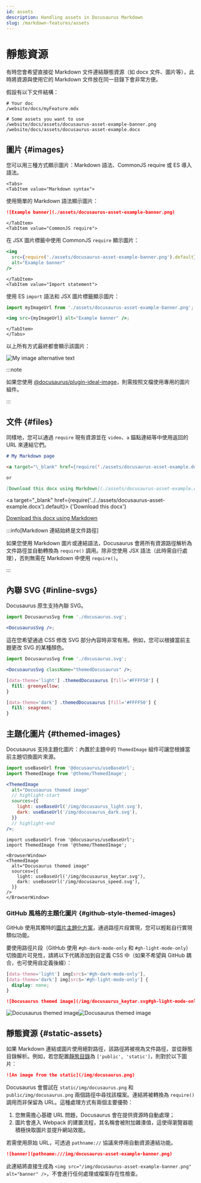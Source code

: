 ```yaml
---
id: assets
description: Handling assets in Docusaurus Markdown
slug: /markdown-features/assets
---
```


# 靜態資源


有時您會希望直接從 Markdown 文件連結靜態資源（如 docx 文件、圖片等），此時將資源與使用它的 Markdown 文件放在同一目錄下會非常方便。

假設有以下文件結構：

```
# Your doc
/website/docs/myFeature.mdx

# Some assets you want to use
/website/docs/assets/docusaurus-asset-example-banner.png
/website/docs/assets/docusaurus-asset-example.docx
```

## 圖片 {#images}

您可以用三種方式顯示圖片：Markdown 語法、CommonJS require 或 ES 導入語法。

```mdx-code-block
<Tabs>
<TabItem value="Markdown syntax">
```

使用簡單的 Markdown 語法顯示圖片：

```md
![Example banner](./assets/docusaurus-asset-example-banner.png)
```

```mdx-code-block
</TabItem>
<TabItem value="CommonJS require">
```

在 JSX 圖片標籤中使用 CommonJS `require` 顯示圖片：

```jsx
<img
  src={require('./assets/docusaurus-asset-example-banner.png').default}
  alt="Example banner"
/>
```

```mdx-code-block
</TabItem>
<TabItem value="Import statement">
```

使用 ES `import` 語法和 JSX 圖片標籤顯示圖片：

```jsx
import myImageUrl from './assets/docusaurus-asset-example-banner.png';

<img src={myImageUrl} alt="Example banner" />;
```

```mdx-code-block
</TabItem>
</Tabs>
```

以上所有方式最終都會顯示該圖片：

<BrowserWindow>

![My image alternative text](../../assets/docusaurus-asset-example-banner.png)

</BrowserWindow>

:::note

如果您使用 [@docusaurus/plugin-ideal-image](../../api/plugins/plugin-ideal-image.mdx)，則需按照文檔使用專用的圖片組件。

:::

## 文件 {#files}

同樣地，您可以通過 `require` 現有資源並在 `video`、`a` 錨點連結等中使用返回的 URL 來連結它們。

```md
# My Markdown page

<a target="\_blank" href={require('./assets/docusaurus-asset-example.docx').default}> Download this docx </a>

or

[Download this docx using Markdown](./assets/docusaurus-asset-example.docx)
```

<BrowserWindow>

<a
  target="_blank"
  href={require('../../assets/docusaurus-asset-example.docx').default}>
  {'Download this docx'}
</a>

[Download this docx using Markdown](../../assets/docusaurus-asset-example.docx)

</BrowserWindow>

:::info[Markdown 連結始終是文件路徑]

如果您使用 Markdown 圖片或連結語法，Docusaurus 會將所有資源路徑解析為文件路徑並自動轉換為 `require()` 調用。除非您使用 JSX 語法（此時需自行處理），否則無需在 Markdown 中使用 `require()`。

:::

## 內聯 SVG {#inline-svgs}

Docusaurus 原生支持內聯 SVG。

```jsx
import DocusaurusSvg from './docusaurus.svg';

<DocusaurusSvg />;
```

<BrowserWindow>


<DocusaurusSvg />

</BrowserWindow>

這在您希望通過 CSS 修改 SVG 部分內容時非常有用。例如，您可以根據當前主題更改 SVG 的某種顏色。

```jsx
import DocusaurusSvg from './docusaurus.svg';

<DocusaurusSvg className="themedDocusaurus" />;
```

```css
[data-theme='light'] .themedDocusaurus [fill='#FFFF50'] {
  fill: greenyellow;
}

[data-theme='dark'] .themedDocusaurus [fill='#FFFF50'] {
  fill: seagreen;
}
```

<BrowserWindow>
  <DocusaurusSvg className="themedDocusaurus" />
</BrowserWindow>

## 主題化圖片 {#themed-images}

Docusaurus 支持主題化圖片：內置於主題中的 `ThemedImage` 組件可讓您根據當前主題切換圖片來源。

```jsx
import useBaseUrl from '@docusaurus/useBaseUrl';
import ThemedImage from '@theme/ThemedImage';

<ThemedImage
  alt="Docusaurus themed image"
  // highlight-start
  sources={{
    light: useBaseUrl('/img/docusaurus_light.svg'),
    dark: useBaseUrl('/img/docusaurus_dark.svg'),
  }}
  // highlight-end
/>;
```

```mdx-code-block
import useBaseUrl from '@docusaurus/useBaseUrl';
import ThemedImage from '@theme/ThemedImage';

<BrowserWindow>
<ThemedImage
  alt="Docusaurus themed image"
  sources={{
    light: useBaseUrl('/img/docusaurus_keytar.svg'),
    dark: useBaseUrl('/img/docusaurus_speed.svg'),
  }}
/>
</BrowserWindow>
```

### GitHub 風格的主題化圖片 {#github-style-themed-images}

GitHub 使用其獨特的[圖片主題化方案](https://github.blog/changelog/2021-11-24-specify-theme-context-for-images-in-markdown/)，通過路徑片段實現，您可以輕鬆自行實現類似功能。

要使用路徑片段（GitHub 使用 `#gh-dark-mode-only` 和 `#gh-light-mode-only`）切換圖片可見性，請將以下代碼添加到自定義 CSS 中（如果不希望與 GitHub 耦合，也可使用自定義後綴）：

```css title="src/css/custom.css"
[data-theme='light'] img[src$='#gh-dark-mode-only'],
[data-theme='dark'] img[src$='#gh-light-mode-only'] {
  display: none;
}
```

```md
![Docusaurus themed image](/img/docusaurus_keytar.svg#gh-light-mode-only)![Docusaurus themed image](/img/docusaurus_speed.svg#gh-dark-mode-only)
```

<BrowserWindow>

![Docusaurus themed image](/img/docusaurus_keytar.svg#gh-light-mode-only)![Docusaurus themed image](/img/docusaurus_speed.svg#gh-dark-mode-only)

</BrowserWindow>

## 靜態資源 {#static-assets}

如果 Markdown 連結或圖片使用絕對路徑，該路徑將被視為文件路徑，並從靜態目錄解析。例如，若您配置[靜態目錄](../../static-assets.mdx)為 `['public', 'static']`，則對於以下圖片：

```md title="my-doc.md"
![An image from the static](/img/docusaurus.png)
```

Docusaurus 會嘗試在 `static/img/docusaurus.png` 和 `public/img/docusaurus.png` 兩個路徑中尋找該檔案。連結將被轉換為 `require()` 調用而非保留為 URL。這種處理方式有兩個主要優勢：

1. 您無需擔心基礎 URL 問題，Docusaurus 會在提供資源時自動處理；
2. 圖片會進入 Webpack 的建置流程，其名稱會被附加雜湊值，這使得瀏覽器能積極快取圖片並提升網站效能。

若需使用原始 URL，可透過 `pathname://` 協議來停用自動資源連結功能。

```md
![banner](pathname:///img/docusaurus-asset-example-banner.png)
```

此連結將直接生成為 `<img src="/img/docusaurus-asset-example-banner.png" alt="banner" />`，不會進行任何處理或檔案存在性檢查。